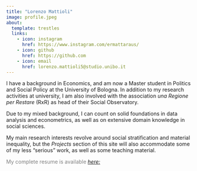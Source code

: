 ```yaml
---
title: "Lorenzo Mattioli"
image: profile.jpeg
about:
  template: trestles
  links:
    - icon: instagram
      href: https://www.instagram.com/ermattaraus/
    - icon: github
      href: https://github.com
    - icon: email
      href: lorenzo.mattioli5@studio.unibo.it
---
```


I have a background in Economics, and am now a Master student in Politics and Social Policy at the University of Bologna. In addition to my research activities at university, I am also involved with the association *una Regione per Restare* (RxR) as head of their Social Observatory.

Due to my mixed background, I can count on solid foundations in data analysis and econometrics, as well as on extensive domain knowledge in social sciences.

My main research interests revolve around social stratification and material inequality, but the *Projects* section of this site will also accommodate some of my less "serious" work, as well as some teaching material.

::: {#resume .link style="color: gray;"}
My complete resume is available [*here:*](CV inglese.pdf)
:::

